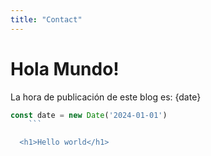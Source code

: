 ```yaml
---
title: "Contact"
---
```


# Hola Mundo!

La hora de publicación de este blog es: {date}

```jsx
const date = new Date('2024-01-01')
	```

  <h1>Hello world</h1>